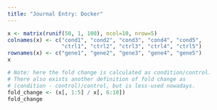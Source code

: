 ```yaml
---
title: "Journal Entry: Docker"
---
```


```r
x <- matrix(runif(50, 1, 100), ncol=10, nrow=5)
colnames(x) <- c("cond1", "cond2", "cond3", "cond4", "cond5", 
                 "ctrl1", "ctrl2", "ctrl3", "ctrl4", "ctrl5")
rownames(x) <- c("gene1", "gene2", "gene3", "gene4", "gene5")
x

# Note: here the fold change is calculated as condition/control. 
# There also exists another definition of fold change as 
# (condition - control)/control, but is less-used nowadays.
fold_change <- (x[, 1:5] / x[, 6:10])
fold_change
```